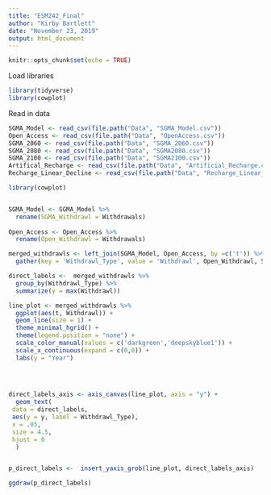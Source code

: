 ```yaml
---
title: "ESM242_Final"
author: "Kirby Bartlett"
date: "November 23, 2019"
output: html_document
---
```


```r
knitr::opts_chunk$set(echo = TRUE)
```

Load libraries 
```r
library(tidyverse)
library(cowplot)
```
Read in data
```r
SGMA_Model <- read_csv(file.path("Data", "SGMA_Model.csv"))
Open_Access <- read_csv(file.path("Data", "OpenAccess.csv"))
SGMA_2060 <- read_csv(file.path("Data", "SGMA_2060.csv"))
SGMA_2080 <- read_csv(file.path("Data", "SGMA2080.csv"))
SGMA_2100 <- read_csv(file.path("Data", "SGMA2100.csv"))
Artifical_Recharge <- read_csv(file.path("Data", "Artificial_Recharge.csv"))
Recharge_Linear_Decline <- read_csv(file.path("Data", "Recharge_Linear_Decline.csv"))
```

```r
library(cowplot)


SGMA_Model <- SGMA_Model %>% 
  rename(SGMA_Withdrawl = Withdrawals) 
  
Open_Access <- Open_Access %>% 
  rename(Open_Withdrawl = Withdrawals) 

merged_withdrawls <- left_join(SGMA_Model, Open_Access, by =c('t')) %>% 
  gather(key = 'Withdrawl_Type', value = 'Withdrawl', Open_Withdrawl, SGMA_Withdrawl)

direct_labels <-  merged_withdrawls %>% 
  group_by(Withdrawl_Type) %>%
  summarize(y = max(Withdrawl))

line_plot <- merged_withdrawls %>%
  ggplot(aes(t, Withdrawl)) +
  geom_line(size = 1) +
  theme_minimal_hgrid() +
  theme(legend.position = "none") +
  scale_color_manual(values = c('darkgreen','deepskyblue1')) +
  scale_x_continuous(expand = c(0,0)) +
  labs(y = "Year")


  
  
direct_labels_axis <- axis_canvas(line_plot, axis = "y") +
  geom_text(
 data = direct_labels,
 aes(y = y, label = Withdrawl_Type),
 x = .05,
 size = 4.5,
 hjust = 0
  )


p_direct_labels <-  insert_yaxis_grob(line_plot, direct_labels_axis)

ggdraw(p_direct_labels)
```


